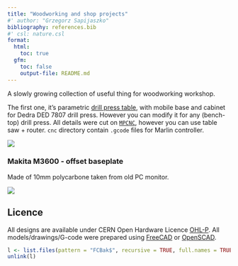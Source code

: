 ```yaml
---
title: "Woodworking and shop projects"
#' author: "Grzegorz Sapijaszko"
bibliography: references.bib
#' csl: nature.csl
format: 
  html:
    toc: true
  gfm: 
    toc: false
    output-file: README.md
---
```


A slowly growing collection of useful thing for woodworking workshop.

The first one, it's parametric [drill press table](./drill_press/readme.md), with mobile base and cabinet for Dedra DED 7807 drill press. However you can modify it for any (bench-top) drill press. All details were cut on [`MPCNC`](https://docs.v1e.com/mpcnc/intro/), however you can use table saw + router. `cnc` directory contain `.gcode` files for Marlin controller. 

![](drill_press/img/table_assembly.png)

### Makita M3600 - offset baseplate

Made of 10mm polycarbone taken from old PC monitor.

![](makita_m3600_router_plate/offset_baseplate.svg)

## Licence

All designs are available under CERN Open Hardware Licence [OHL-P](https://ohwr.org/cern_ohl_p_v2.txt). All models/drawings/G-code were prepared using [FreeCAD](https://www.freecad.org/) or [OpenSCAD](https://openscad.org/).

<!--
## References
::: {#refs}
:::
-->

```r
l <- list.files(pattern = "FCBak$", recursive = TRUE, full.names = TRUE)
unlink(l)
```

